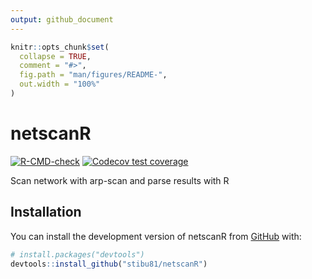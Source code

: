 ```yaml
---
output: github_document
---
```


<!-- README.md is generated from README.Rmd. Please edit that file -->

```r
knitr::opts_chunk$set(
  collapse = TRUE,
  comment = "#>",
  fig.path = "man/figures/README-",
  out.width = "100%"
)
```

# netscanR

<!-- badges: start -->
[![R-CMD-check](https://github.com/stibu81/netscanR/actions/workflows/R-CMD-check.yaml/badge.svg)](https://github.com/stibu81/netscanR/actions/workflows/R-CMD-check.yaml)
[![Codecov test
coverage](https://codecov.io/gh/stibu81/netscanR/branch/main/graph/badge.svg)](https://app.codecov.io/gh/stibu81/netscanR?branch=main)
<!-- badges: end -->

Scan network with arp-scan and parse results with R 

## Installation

You can install the development version of netscanR from
[GitHub](https://github.com/) with:

``` r
# install.packages("devtools")
devtools::install_github("stibu81/netscanR")
```

